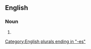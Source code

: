 ==English==

===Noun===
{{head|en|noun form}}

# {{plural of|jinx|lang=en}}

[[Category:English plurals ending in "-es"]]